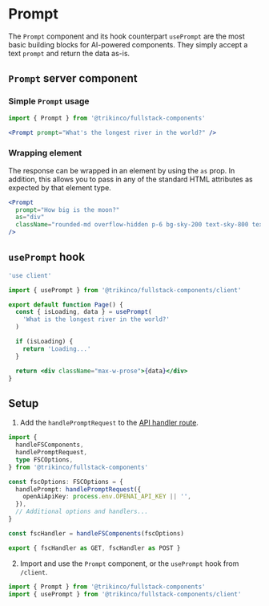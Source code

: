 
# Prompt

The `Prompt` component and its hook counterpart `usePrompt` are the most basic building blocks for AI-powered components.
They simply accept a text `prompt` and return the data as-is.

## `Prompt` server component

### Simple `Prompt` usage

<Prompt prompt="What's the longest river in the world?" />

```jsx
import { Prompt } from '@trikinco/fullstack-components'
```

```jsx
<Prompt prompt="What's the longest river in the world?" />
```

### Wrapping element

The response can be wrapped in an element by using the `as` prop.
In addition, this allows you to pass in any of the standard HTML attributes as expected by that element type.

<Prompt
  prompt="How big is the moon?"
  as="div"
  className="rounded-md overflow-hidden p-6 bg-sky-200 text-sky-800 text-xl"
/>

```jsx /as="div"/
<Prompt
  prompt="How big is the moon?"
  as="div"
  className="rounded-md overflow-hidden p-6 bg-sky-200 text-sky-800 text-xl"
/>
```

## `usePrompt` hook

```jsx
'use client'

import { usePrompt } from '@trikinco/fullstack-components/client'

export default function Page() {
  const { isLoading, data } = usePrompt(
    'What is the longest river in the world?'
  )

  if (isLoading) {
    return 'Loading...'
  }

  return <div className="max-w-prose">{data}</div>
}
```

## Setup

1. Add the `handlePromptRequest` to the [API handler route](/docs/get-started/#setup).

```ts title="app/api/fsc/route.ts"
import {
  handleFSComponents,
  handlePromptRequest,
  type FSCOptions,
} from '@trikinco/fullstack-components'

const fscOptions: FSCOptions = {
  handlePrompt: handlePromptRequest({
    openAiApiKey: process.env.OPENAI_API_KEY || '',
  }),
  // Additional options and handlers...
}

const fscHandler = handleFSComponents(fscOptions)

export { fscHandler as GET, fscHandler as POST }
```

2. Import and use the `Prompt` component, or the `usePrompt` hook from `/client`.

```jsx
import { Prompt } from '@trikinco/fullstack-components'
import { usePrompt } from '@trikinco/fullstack-components/client'
```
